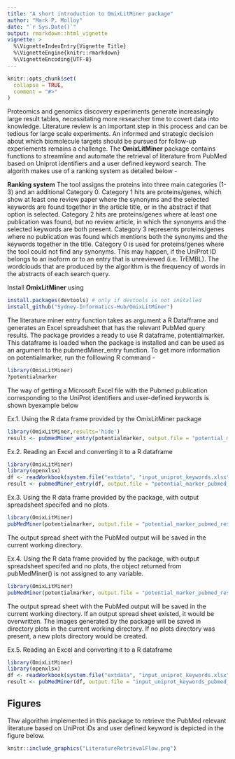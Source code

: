 ```yaml
---
title: "A short introduction to OmixLitMiner package"
author: "Mark P. Molloy"
date: "`r Sys.Date()`"
output: rmarkdown::html_vignette
vignette: >
  %\VignetteIndexEntry{Vignette Title}
  %\VignetteEngine{knitr::rmarkdown}
  %\VignetteEncoding{UTF-8}
---
```


```r
knitr::opts_chunk$set(
  collapse = TRUE,
  comment = "#>"
)
```

Proteomics and genomics discovery experiments generate increasingly large result tables, necessitating more researcher time to covert data into knowledge. Literature review is an important step in this process and can be tedious for large scale experiments. An informed and strategic decision about which biomolecule targets should be pursued for follow-up experiements remains a challenge. The **OmixLitMiner** package contains functions to streamline and automate the retrieval of literature from PubMed based on Uniprot identifiers and a user defined keyword search. The algorith makes use of a ranking system as detailed below - 

**Ranking system**
The tool assigns the proteins into three main categories (1-3) and an additional Category 0. Category 1 hits are proteins/genes, which show at least one review paper where the synonyms and the selected keywords are found together in the article title, or in the abstract if that option is selected. Category 2 hits are proteins/genes where at least one publication was found, but no review article, in which the synonyms and the selected keywords are both present. Category 3 represents proteins/genes where no publication was found which mentions both the synonyms and the keywords together in the title. Category 0 is used for proteins/genes where the tool could not find any synonyms. This may happen, if the UniProt ID belongs to an isoform or to an entry that is unreviewed (i.e. TrEMBL). The wordclouds that are produced by the algorithm is the frequency of words in the abstracts of each search query.

Install **OmixLitMiner** using
```r
install.packages(devtools) # only if devtools is not installed
install_github("Sydney-Informatics-Hub/OmixLitMiner")
```

The literature miner entry function takes as argument a R Datafframe and generates an Excel spreadsheet that has the relevant PubMed query results.
The package provides a ready to use R dataframe, potentialmarker. This dataframe is loaded when the package is installed and can be used as an argument to the
pubmedMiner_entry function. To get more information on potentialmarker, run the folllowing R command - 
```r
library(OmixLitMiner)
?potentialmarker
```

The way of getting a Microsoft Excel file with the Pubmed publication corresponding to the UniProt identifiers and user-defined keywords is shown byexample below

Ex.1. Using the R data frame provided by the OmixLitMiner package
```r
library(OmixLitMiner,results='hide')
result <- pubmedMiner_entry(potentialmarker, output.file = "potential_marker_pubmed_results.xlsx")
```

Ex.2. Reading an Excel and converting it to a R dataframe
```r
library(OmixLitMiner)
library(openxlsx)
df <- readWorkbook(system.file("extdata", "input_uniprot_keywords.xlsx", package="OmixLitMiner"))
result <- pubmedMiner_entry(df, output.file = "potential_marker_pubmed_results.xlsx")
```

Ex.3. Using the R data frame provided by the package, with output spreadsheet specifed and no plots.
```r
library(OmixLitMiner)
pubMedMiner(potentialmarker, output.file = "potential_marker_pubmed_results.xlsx")
```
The output spread sheet with the PubMed output will be saved in the current working directory.

Ex.4. Using the R data frame provided by the package, with output spreadsheet specifed and no plots, the object returned from pubMedMiner() is not assigned to any variable.
``` r
library(OmixLitMiner)
pubMedMiner(potentialmarker, output.file = "potential_marker_pubmed_results.xlsx", plots.dir = "plots")
```
The output spread sheet with the PubMed output will be saved in the current working directory. If an output spread sheet existed, it would be overwritten.
The images generated by the package will be saved in directory plots in the current working directory. If no plots directory was present, a new plots directory would be created.

Ex.5. Reading an Excel and converting it to a R dataframe
``` r
library(OmixLitMiner)
library(openxlsx)
df <- readWorkbook(system.file("extdata", "input_uniprot_keywords.xlsx", package="OmixLitMiner"))
result <- pubMedMiner(df, output.file = "input_uniprot_keywords_pubmed_results.xlsx", plots.dir = "plots")
```

## Figures
Thw algorithm implemented in this package to retrieve the PubMed relevant literature based on UniProt iDs and user defined keyword is depicted in the figure below.

```r
knitr::include_graphics("LiteratureRetrievalFlow.png")
```


